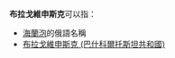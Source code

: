 '''布拉戈維申斯克'''可以指：
* [[海蘭泡|海蘭泡]]的俄語名稱
* [[布拉戈維申斯克_(巴什科爾托斯坦共和國)|布拉戈維申斯克 (巴什科爾托斯坦共和國)]]
{{Disambiguation|B|Cat=七字地名译名消歧义}}
